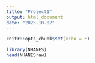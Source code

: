 ```yaml
---
title: "Project1"
output: html_document
date: "2025-10-02"
---
```


```r
knitr::opts_chunk$set(echo = F)
```

```r
library(NHANES)
head(NHANESraw)
```

